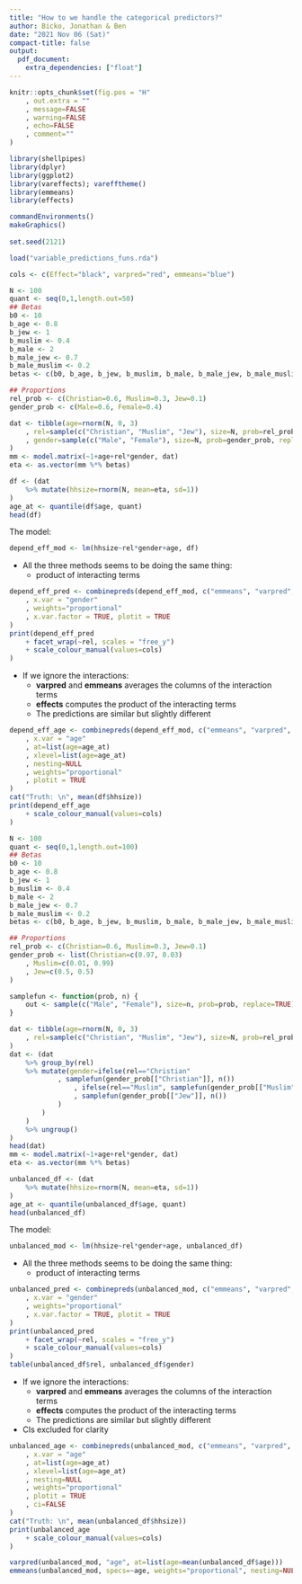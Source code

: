 ```yaml
---
title: "How to we handle the categorical predictors?"
author: Bicko, Jonathan & Ben
date: "2021 Nov 06 (Sat)"
compact-title: false
output:
  pdf_document:
    extra_dependencies: ["float"]
---
```



```r
knitr::opts_chunk$set(fig.pos = "H"
	, out.extra = ""
	, message=FALSE
	, warning=FALSE
	, echo=FALSE
	, comment=""
)

library(shellpipes)
library(dplyr)
library(ggplot2)
library(vareffects); varefftheme()
library(emmeans)
library(effects)

commandEnvironments()
makeGraphics()
 
set.seed(2121)

load("variable_predictions_funs.rda")

cols <- c(Effect="black", varpred="red", emmeans="blue")
```

\section{Two categorical, single continuous predictors}


\begin{align}\label{sim:lm_no_interaction_cat}
\mathrm{hh~size} &= \beta_0 + \beta_{\mathrm{A}}\mathrm{Age}_i + \beta_{[\mathrm{r}]}\mathrm{Religion_i} + \beta_{[\mathrm{g}]}{\mathrm{Gender}_i} + \beta_{[\mathrm{rg}]}\mathrm{Gender_i
\times Religion_i} + \epsilon_i \nonumber\\
\mathrm{Age}_i &\sim \mathrm{Normal}(0, 3) \nonumber\\
\mathrm{Prob(Gender_{i})} &= \begin{cases}
   0.4 & \mathrm{i=Female} \nonumber\\
   0.6 & \mathrm{i=Male} \nonumber\\
  \end{cases} \nonumber\\
\mathrm{Prob(Religion_{i})} &= \begin{cases}
   0.6 & \mathrm{i=Christian} \nonumber\\
   0.3 & \mathrm{i=Muslim} \nonumber\\
   0.1 & \mathrm{i=Jew} \nonumber\\
  \end{cases} \nonumber\\
\epsilon_i &\sim \mathrm{Normal}(0, 1) \nonumber\\
\beta_0 &= 1.5 \nonumber\\
\beta_{\mathrm{A}} &= 0.8 \nonumber\\
\vdots \nonumber \\
i &= 1,\cdots, 100
\end{align}


```r
N <- 100
quant <- seq(0,1,length.out=50)
## Betas
b0 <- 10
b_age <- 0.8
b_jew <- 1
b_muslim <- 0.4
b_male <- 2
b_male_jew <- 0.7
b_male_muslim <- 0.2
betas <- c(b0, b_age, b_jew, b_muslim, b_male, b_male_jew, b_male_muslim)

## Proportions
rel_prob <- c(Christian=0.6, Muslim=0.3, Jew=0.1)
gender_prob <- c(Male=0.6, Female=0.4)

dat <- tibble(age=rnorm(N, 0, 3)
	, rel=sample(c("Christian", "Muslim", "Jew"), size=N, prob=rel_prob, replace=TRUE)
	, gender=sample(c("Male", "Female"), size=N, prob=gender_prob, replace=TRUE)
)
mm <- model.matrix(~1+age+rel*gender, dat)
eta <- as.vector(mm %*% betas)

df <- (dat
	%>% mutate(hhsize=rnorm(N, mean=eta, sd=1))
)
age_at <- quantile(df$age, quant)
head(df)
```


The model:

```r
depend_eff_mod <- lm(hhsize~rel*gender+age, df)
```

\newpage

\subsubsection{gender$\star$religion}

- All the three methods seems to be doing the same thing:
	- product of interacting terms 

```r
depend_eff_pred <- combinepreds(depend_eff_mod, c("emmeans", "varpred", "Effect"), c("gender","rel")
	, x.var = "gender"
	, weights="proportional"
	, x.var.factor = TRUE, plotit = TRUE
)
print(depend_eff_pred 
	+ facet_wrap(~rel, scales = "free_y")
	+ scale_colour_manual(values=cols)
)
```

\newpage

\subsubsection{Main effect of non-interacting predictor}

- If we ignore the interactions:
	- **varpred** and **emmeans** averages the columns of the interaction terms
	- **effects** computes the product of the interacting terms
	- The predictions are similar but slightly different

```r
depend_eff_age <- combinepreds(depend_eff_mod, c("emmeans", "varpred", "Effect"), "age"
	, x.var = "age"
	, at=list(age=age_at)
	, xlevel=list(age=age_at)
	, nesting=NULL
	, weights="proportional"
	, plotit = TRUE
)
cat("Truth: \n", mean(df$hhsize))
print(depend_eff_age
	+ scale_colour_manual(values=cols)
)
```


\section{Unbalanced data}



```r
N <- 100
quant <- seq(0,1,length.out=100)
## Betas
b0 <- 10
b_age <- 0.8
b_jew <- 1
b_muslim <- 0.4
b_male <- 2
b_male_jew <- 0.7
b_male_muslim <- 0.2
betas <- c(b0, b_age, b_jew, b_muslim, b_male, b_male_jew, b_male_muslim)

## Proportions
rel_prob <- c(Christian=0.6, Muslim=0.3, Jew=0.1)
gender_prob <- list(Christian=c(0.97, 0.03)
	, Muslim=c(0.01, 0.99)
	, Jew=c(0.5, 0.5)
)

samplefun <- function(prob, n) {
	out <- sample(c("Male", "Female"), size=n, prob=prob, replace=TRUE)
}

dat <- tibble(age=rnorm(N, 0, 3)
	, rel=sample(c("Christian", "Muslim", "Jew"), size=N, prob=rel_prob, replace=TRUE)
)
dat <- (dat
	%>% group_by(rel)
	%>% mutate(gender=ifelse(rel=="Christian"
			, samplefun(gender_prob[["Christian"]], n())
				, ifelse(rel=="Muslim", samplefun(gender_prob[["Muslim"]], n())
				, samplefun(gender_prob[["Jew"]], n())
			)
		)
	)
	%>% ungroup()
)
head(dat)
mm <- model.matrix(~1+age+rel*gender, dat)
eta <- as.vector(mm %*% betas)

unbalanced_df <- (dat
	%>% mutate(hhsize=rnorm(N, mean=eta, sd=1))
)
age_at <- quantile(unbalanced_df$age, quant)
head(unbalanced_df)

```

The model:

```r
unbalanced_mod <- lm(hhsize~rel*gender+age, unbalanced_df)
```

\newpage

\subsubsection{gender$\star$religion}

- All the three methods seems to be doing the same thing:
	- product of interacting terms 

```r
unbalanced_pred <- combinepreds(unbalanced_mod, c("emmeans", "varpred", "Effect"), c("gender","rel")
	, x.var = "gender"
	, weights="proportional"
	, x.var.factor = TRUE, plotit = TRUE
)
print(unbalanced_pred 
	+ facet_wrap(~rel, scales = "free_y")
	+ scale_colour_manual(values=cols)
)
table(unbalanced_df$rel, unbalanced_df$gender)
```

\newpage

\subsubsection{Main effect of non-interacting predictor}

- If we ignore the interactions:
	- **varpred** and **emmeans** averages the columns of the interaction terms
	- **effects** computes the product of the interacting terms
	- The predictions are similar but slightly different

- CIs excluded for clarity

```r
unbalanced_age <- combinepreds(unbalanced_mod, c("emmeans", "varpred", "Effect"), "age"
	, x.var = "age"
	, at=list(age=age_at)
	, xlevel=list(age=age_at)
	, nesting=NULL
	, weights="proportional"
	, plotit = TRUE
	, ci=FALSE
)
cat("Truth: \n", mean(unbalanced_df$hhsize))
print(unbalanced_age
	+ scale_colour_manual(values=cols)
)
```


```r
varpred(unbalanced_mod, "age", at=list(age=mean(unbalanced_df$age)))
emmeans(unbalanced_mod, specs=~age, weights="proportional", nesting=NULL)
```

